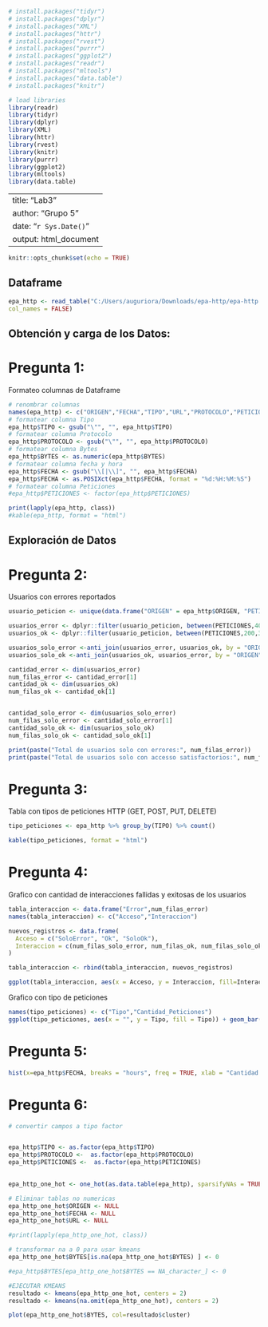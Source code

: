 ```r

# install.packages("tidyr")
# install.packages("dplyr")
# install.packages("XML")
# install.packages("httr")
# install.packages("rvest")
# install.packages("purrr")
# install.packages("ggplot2")
# install.packages("readr")
# install.packages("mltools")
# install.packages("data.table")
# install.packages("knitr")

# load libraries
library(readr)
library(tidyr)
library(dplyr)
library(XML)
library(httr)
library(rvest)
library(knitr)
library(purrr)
library(ggplot2)
library(mltools)
library(data.table)
```

---
title: "Lab3"
author: "Grupo 5"
date: "`r Sys.Date()`"
output: html_document
---

```r
knitr::opts_chunk$set(echo = TRUE)
```

## Dataframe

```r
epa_http <- read_table("C:/Users/auguriora/Downloads/epa-http/epa-http.csv",
col_names = FALSE)
```

## Obtención y carga de los Datos:
# Pregunta 1: 
Formateo columnas de Dataframe

```r
# renombrar columnas
names(epa_http) <- c("ORIGEN","FECHA","TIPO","URL","PROTOCOLO","PETICIONES","BYTES")
# formatear columna Tipo
epa_http$TIPO <- gsub("\"", "", epa_http$TIPO)
# formatear columna Protocolo
epa_http$PROTOCOLO <- gsub("\"", "", epa_http$PROTOCOLO)
# formatear columna Bytes
epa_http$BYTES <- as.numeric(epa_http$BYTES)
# formatear columna fecha y hora
epa_http$FECHA <- gsub("\\[|\\]", "", epa_http$FECHA)
epa_http$FECHA <- as.POSIXct(epa_http$FECHA, format = "%d:%H:%M:%S")
# formatear columna Peticiones
#epa_http$PETICIONES <- factor(epa_http$PETICIONES)

print(lapply(epa_http, class))
#kable(epa_http, format = "html")
```

## Exploración de Datos
# Pregunta 2: 
Usuarios con errores reportados

```r
usuario_peticion <- unique(data.frame("ORIGEN" = epa_http$ORIGEN, "PETICIONES" = epa_http$PETICIONES))

usuarios_error <- dplyr::filter(usuario_peticion, between(PETICIONES,400,599))
usuarios_ok <- dplyr::filter(usuario_peticion, between(PETICIONES,200,399))

usuarios_solo_error <-anti_join(usuarios_error, usuarios_ok, by = "ORIGEN")
usuarios_solo_ok <-anti_join(usuarios_ok, usuarios_error, by = "ORIGEN")

cantidad_error <- dim(usuarios_error)
num_filas_error <- cantidad_error[1] 
cantidad_ok <- dim(usuarios_ok)
num_filas_ok <- cantidad_ok[1] 


cantidad_solo_error <- dim(usuarios_solo_error)
num_filas_solo_error <- cantidad_solo_error[1] 
cantidad_solo_ok <- dim(usuarios_solo_ok)
num_filas_solo_ok <- cantidad_solo_ok[1] 

print(paste("Total de usuarios solo con errores:", num_filas_error))
print(paste("Total de usuarios solo con accesso satisfactorios:", num_filas_ok))
```
# Pregunta 3:
Tabla con tipos de peticiones HTTP (GET, POST, PUT, DELETE) 

```r
tipo_peticiones <- epa_http %>% group_by(TIPO) %>% count()

kable(tipo_peticiones, format = "html")
```

# Pregunta 4:

Grafico con cantidad de interacciones fallidas y exitosas de los usuarios

```r
tabla_interaccion <- data.frame("Error",num_filas_error)
names(tabla_interaccion) <- c("Acceso","Interaccion")

nuevos_registros <- data.frame(
  Acceso = c("SoloError", "Ok", "SoloOk"), 
  Interaccion = c(num_filas_solo_error, num_filas_ok, num_filas_solo_ok)
)

tabla_interaccion <- rbind(tabla_interaccion, nuevos_registros)

ggplot(tabla_interaccion, aes(x = Acceso, y = Interaccion, fill=Interaccion)) + geom_col()
```
Grafico con tipo de peticiones

```r

names(tipo_peticiones) <- c("Tipo","Cantidad_Peticiones")
ggplot(tipo_peticiones, aes(x = "", y = Tipo, fill = Tipo)) + geom_bar(stat = "identity", width = 1) + coord_polar("y", start = 0) + geom_text(aes(x = "", y = Tipo, label = Cantidad_Peticiones)) 


```

# Pregunta 5:
```r
hist(x=epa_http$FECHA, breaks = "hours", freq = TRUE, xlab = "Cantidad de peticiones por Dia", main = "Cantidad de peticiones en el tiempo")
```

# Pregunta 6:


```r
# convertir campos a tipo factor


epa_http$TIPO <- as.factor(epa_http$TIPO)
epa_http$PROTOCOLO <-  as.factor(epa_http$PROTOCOLO)
epa_http$PETICIONES <-  as.factor(epa_http$PETICIONES)

   
epa_http_one_hot <- one_hot(as.data.table(epa_http), sparsifyNAs = TRUE)

# Eliminar tablas no numericas
epa_http_one_hot$ORIGEN <- NULL
epa_http_one_hot$FECHA <- NULL
epa_http_one_hot$URL <- NULL

#print(lapply(epa_http_one_hot, class))

# transformar na a 0 para usar kmeans
epa_http_one_hot$BYTES[is.na(epa_http_one_hot$BYTES) ] <- 0

#epa_http$BYTES[epa_http_one_hot$BYTES == NA_character_] <- 0

#EJECUTAR KMEANS
resultado <- kmeans(epa_http_one_hot, centers = 2)
resultado <- kmeans(na.omit(epa_http_one_hot), centers = 2)

plot(epa_http_one_hot$BYTES, col=resultado$cluster)


```